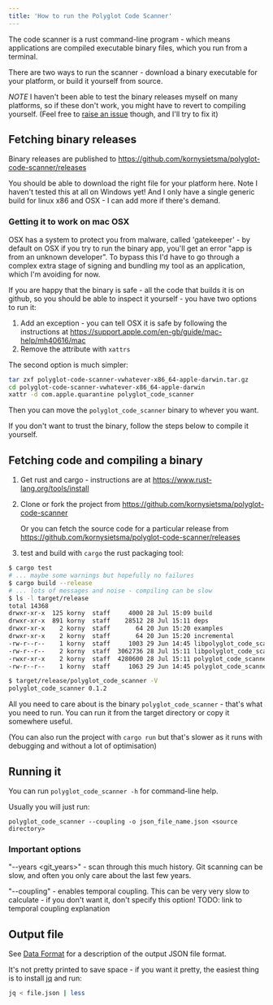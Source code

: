 ```yaml
---
title: 'How to run the Polyglot Code Scanner'
---
```


The code scanner is a rust command-line program - which means applications are compiled executable binary files, which you run from a terminal.

There are two ways to run the scanner - download a binary executable for your platform, or build it yourself from source.

*NOTE* I haven't been able to test the binary releases myself on many platforms, so if these don't work, you might have to revert to compiling yourself.  (Feel free to [raise an issue](https://github.com/kornysietsma/polyglot-code-scanner/issues) though, and I'll try to fix it)

## Fetching binary releases

Binary releases are published to <https://github.com/kornysietsma/polyglot-code-scanner/releases>

You should be able to download the right file for your platform here.  Note I haven't tested this at all on Windows yet!  And I only have a single generic build for linux x86 and OSX - I can add more if there's demand.

### Getting it to work on mac OSX

OSX has a system to protect you from malware, called 'gatekeeper' - by default on OSX if you try to run the binary app, you'll get an error "app is from an unknown developer".  To bypass this I'd have to go through a complex extra stage of signing and bundling my tool as an application, which I'm avoiding for now.

If you are happy that the binary is safe - all the code that builds it is on github, so you should be able to inspect it yourself - you have two options to run it:

1. Add an exception - you can tell OSX it is safe by following the instructions at https://support.apple.com/en-gb/guide/mac-help/mh40616/mac
2. Remove the attribute with `xattrs`

The second option is much simpler:

```sh
tar zxf polyglot-code-scanner-vwhatever-x86_64-apple-darwin.tar.gz
cd polyglot-code-scanner-vwhatever-x86_64-apple-darwin
xattr -d com.apple.quarantine polyglot_code_scanner
```

Then you can move the `polyglot_code_scanner` binary to whever you want.

If you don't want to trust the binary, follow the steps below to compile it yourself.

## Fetching code and compiling a binary

1. Get rust and cargo - instructions are at <https://www.rust-lang.org/tools/install>
2. Clone or fork the project from <https://github.com/kornysietsma/polyglot-code-scanner>
  
    Or you can fetch the source code for a particular release from <https://github.com/kornysietsma/polyglot-code-scanner/releases>
3. test and build with `cargo` the rust packaging tool:

```sh
$ cargo test
# ... maybe some warnings but hopefully no failures
$ cargo build --release
# ... lots of messages and noise - compiling can be slow
$ ls -l target/release
total 14368
drwxr-xr-x  125 korny  staff     4000 28 Jul 15:09 build
drwxr-xr-x  891 korny  staff    28512 28 Jul 15:11 deps
drwxr-xr-x    2 korny  staff       64 20 Jun 15:20 examples
drwxr-xr-x    2 korny  staff       64 20 Jun 15:20 incremental
-rw-r--r--    1 korny  staff     1003 29 Jun 14:45 libpolyglot_code_scanner.d
-rw-r--r--    2 korny  staff  3062736 28 Jul 15:11 libpolyglot_code_scanner.rlib
-rwxr-xr-x    2 korny  staff  4280600 28 Jul 15:11 polyglot_code_scanner
-rw-r--r--    1 korny  staff     1063 29 Jun 14:45 polyglot_code_scanner.d

$ target/release/polyglot_code_scanner -V
polyglot_code_scanner 0.1.2
```

All you need to care about is the binary `polyglot_code_scanner` - that's what you need to run.  You can run it from the target directory or copy it somewhere useful.

(You can also run the project with `cargo run` but that's slower as it runs with debugging and without a lot of optimisation)

## Running it

You can run `polyglot_code_scanner -h` for command-line help.

Usually you will just run:

`polyglot_code_scanner --coupling -o json_file_name.json <source directory>`

### Important options

"--years <git_years>" - scan through this much history.  Git scanning can be slow, and often you only care about the last few years.

"--coupling" - enables temporal coupling.  This can be very very slow to calculate - if you don't want it, don't specify this option!  TODO: link to temporal coupling explanation

## Output file

See [Data Format](/tools/explorer/data-format) for a description of the output JSON file format.

It's not pretty printed to save space - if you want it pretty, the easiest thing is to install [jq](https://stedolan.github.io/jq/download/) and run:

```sh
jq < file.json | less
```
